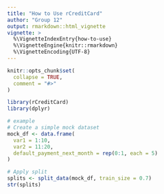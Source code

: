 ```yaml
---
title: "How to Use rCreditCard"
author: "Group 12"
output: rmarkdown::html_vignette
vignette: >
  %\VignetteIndexEntry{how-to-use}
  %\VignetteEngine{knitr::rmarkdown}
  %\VignetteEncoding{UTF-8}
---
```


```r
knitr::opts_chunk$set(
  collapse = TRUE,
  comment = "#>"
)

library(rCreditCard)
library(dplyr)
```

```r
# example
# Create a simple mock dataset
mock_df <- data.frame(
  var1 = 1:10,
  var2 = 11:20,
  default_payment_next_month = rep(0:1, each = 5)
)

# Apply split
splits <- split_data(mock_df, train_size = 0.7)
str(splits)
```